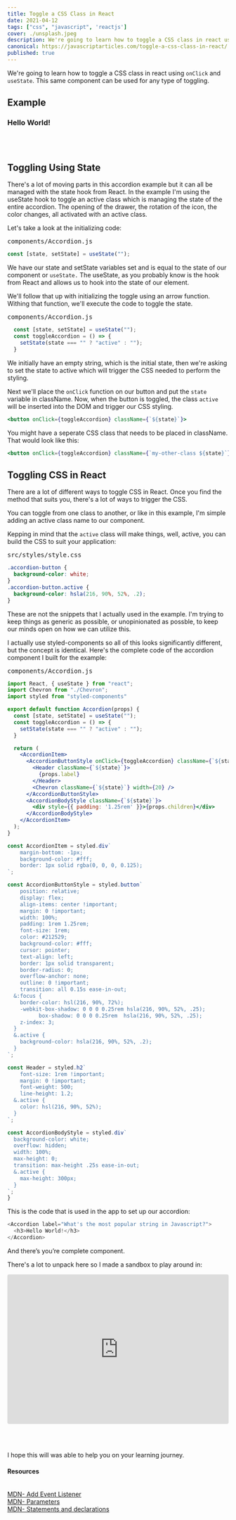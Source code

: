 ```yaml
---
title: Toggle a CSS Class in React
date: 2021-04-12
tags: ["css", "javascript", 'reactjs']
cover: ./unsplash.jpeg
description: We're going to learn how to toggle a CSS class in react using `onClick` and `useState`. This same component can be used for any type of toggling.
canonical: https://javascriptarticles.com/toggle-a-css-class-in-react/
published: true
---
```



We're going to learn how to toggle a CSS class in react using `onClick` and `useState`. This same component can be used for any type of toggling.

## Example

<Card>
	<Accordion label="What's the most popular string in Javascript?">
          <h3>Hello World!</h3>
  </Accordion>
</Card>

<br />
<br />

## Toggling Using State

There's a lot of moving parts in this accordion example but it can all be managed with the state hook from React. In the example I'm using the useState hook to toggle an active class which is managing the state of the entire accordion. The opening of the drawer, the rotation of the icon, the color changes, all activated with an active class.

Let's take a look at the initializing code:

<pre className="code-title">components/Accordion.js</pre>
```js
const [state, setState] = useState("");
```

We have our state and setState variables set and is equal to the state of our component or `useState.` The useState, as you probably know is the hook from React and allows us to hook into the state of our element.

We'll follow that up with initializing the toggle using an arrow function. Withing that function, we'll execute the code to toggle the state.

<pre className="code-title">components/Accordion.js</pre>
```js
  const [state, setState] = useState("");
  const toggleAccordion = () => {
    setState(state === "" ? "active" : "");
  }
```

We initially have an empty string, which is the initial state, then we're asking to set the state to active which will trigger the CSS needed to perform the styling. 

Next we'll place the `onClick` function on our button and put the `state` variable in className. Now, when the button is toggled, the class `active` will be inserted into the DOM and trigger our CSS styling.

```jsx
<button onClick={toggleAccordion} className={`${state}`}>
```

You might have a seperate CSS class that needs to be placed in className. That would look like this:

```jsx
<button onClick={toggleAccordion} className={`my-other-class ${state}`}>
```

## Toggling CSS in React

There are a lot of different ways to toggle CSS in React. Once you find the method that suits you, there's a lot of ways to trigger the CSS. 

You can toggle from one class to another, or like in this example, I'm simple adding an active class name to our component.

Kepping in mind that the `active` class will make things, well, active, you can build the CSS to suit your application:

<pre className="code-title">src/styles/style.css</pre>
```css
.accordion-button {
  background-color: white;
}
.accordion-button.active {
  background-color: hsla(216, 90%, 52%, .2);
}
```

These are not the snippets that I actually used in the example. I'm trying to keep things as generic as possible, or unopinionated as possble, to keep our minds open on how we can utilize this.

I actually use styled-components so all of this looks significantly different, but the concept is identical. Here's the complete code of the accordion component I built for the example:

<pre className="code-title">components/Accordion.js</pre>
```jsx
import React, { useState } from "react";
import Chevron from "./Chevron";
import styled from "styled-components"

export default function Accordion(props) {
  const [state, setState] = useState("");
  const toggleAccordion = () => {
    setState(state === "" ? "active" : "");
  }

  return (
    <AccordionItem>
      <AccordionButtonStyle onClick={toggleAccordion} className={`${state}`}>
        <Header className={`${state}`}>
          {props.label}
        </Header>
        <Chevron className={`${state}`} width={20} />
      </AccordionButtonStyle>
      <AccordionBodyStyle className={`${state}`}>
        <div style={{ padding: '1.25rem' }}>{props.children}</div>
      </AccordionBodyStyle>
    </AccordionItem>
  );
}

const AccordionItem = styled.div`
	margin-bottom: -1px;
	background-color: #fff;
	border: 1px solid rgba(0, 0, 0, 0.125);
`;

const AccordionButtonStyle = styled.button`
	position: relative;
	display: flex;
	align-items: center !important;
    margin: 0 !important;
	width: 100%;
	padding: 1rem 1.25rem;
	font-size: 1rem;
	color: #212529;
    background-color: #fff;
    cursor: pointer;
	text-align: left;
	border: 1px solid transparent;
	border-radius: 0;
	overflow-anchor: none;
    outline: 0 !important;
	transition: all 0.15s ease-in-out;
  &:focus {
    border-color: hsl(216, 90%, 72%);
    -webkit-box-shadow: 0 0 0 0.25rem hsla(216, 90%, 52%, .25);
          box-shadow: 0 0 0 0.25rem  hsla(216, 90%, 52%, .25);
    z-index: 3;
  }
  &.active {
    background-color: hsla(216, 90%, 52%, .2);
  }
`;

const Header = styled.h2`
	font-size: 1rem !important;
	margin: 0 !important;
	font-weight: 500;
	line-height: 1.2;
  &.active {
    color: hsl(216, 90%, 52%);
  }
`;

const AccordionBodyStyle = styled.div`
  background-color: white;
  overflow: hidden;
  width: 100%;
  max-height: 0;
  transition: max-height .25s ease-in-out;
  &.active {
    max-height: 300px;
  }
`;
}
```

This is the code that is used in the app to set up our accordion:

```js
<Accordion label="What's the most popular string in Javascript?">
  <h3>Hello World!</h3>
</Accordion>
```

And there’s you’re complete component.

There's a lot to unpack here so I made a sandbox to play around in:

<iframe src="https://codesandbox.io/embed/toggle-css-in-reactjs-0tq79?fontsize=14&hidenavigation=1&theme=dark"
     style="width:100%; height:340px; border:0; border-radius: 4px; overflow:hidden;"
     title="toggle-css-in-reactjs"
     allow="accelerometer; ambient-light-sensor; camera; encrypted-media; geolocation; gyroscope; hid; microphone; midi; payment; usb; vr; xr-spatial-tracking"
     sandbox="allow-forms allow-modals allow-popups allow-presentation allow-same-origin allow-scripts"
   ></iframe>

<br /><br />

I hope this will was able to help you on your learning journey.

<Card>
<h4>Resources</h4>
<br />
<a className="footnote" href="https://developer.mozilla.org/en-US/docs/Web/API/EventTarget/addEventListener">MDN- Add Event Listener</a><br />
<a className="footnote" href="https://developer.mozilla.org/en-US/docs/Glossary/Parameter">MDN- Parameters</a><br />
<a className="footnote" href="https://developer.mozilla.org/en-US/docs/Web/JavaScript/Reference/Statements">MDN- Statements and declarations</a>

</Card>
